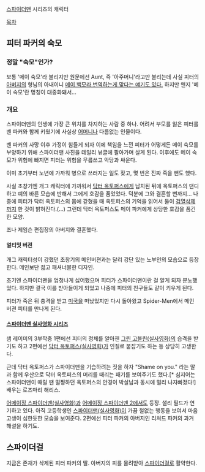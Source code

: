 [[스파이더맨]] 시리즈의 캐릭터

[[목차]]

== 피터 파커의 숙모 ==
=== 정말 "숙모"인가? ===
보통 '메이 숙모'라 불리지만 원문에선 Aunt, 즉 '아주머니'라고만 불리는데 사실 피터의 [[아버지]]의 형님의 아내이니 [http://zambony.egloos.com/3914744 메이 백모라 번역하는게 맞다는 얘기도 있다.] 하지만 왠지 '메이 숙모'란 명칭이 대중화돼서...

=== 개요 ===
스파이더맨의 인생에 가장 큰 위치를 차지하는 사람 중 하나. 어려서 부모를 잃은 피터를 벤 파커와 함께 키웠기에 사실상 [[어머니]]나 다름없는 인물이다.

벤 파커의 사망 이후 가정이 힘들게 되자 이에 책임을 느낀 피터가 어떻게든 메이 숙모를 부양하기 위해 스파이더맨 사진을 데일리 뷰글에 팔아가며 살게 된다. 이후에도 메이 숙모가 위험에 빠지면 피터는 위험을 무릅쓰고 악당과 싸운다.

이미 초기부터 노년에 가까워 병으로 쓰러지는 일도 잦고, 몇 번은 진짜 죽을 뻔도 했다.

사실 초창기엔 개그 캐릭터에 가까워서 [[닥터 옥토퍼스]]에게 납치된 뒤에 옥토퍼스의 댄디하고 예의 바른 모습에 반해서 그에게 호감을 품었었다.  덕분에 그와 결혼할 뻔까지... 나중에 피터가 닥터 옥토퍼스의 몸에 갇혔을 때 옥토퍼스의 기억을 읽어서 둘이 [[검열삭제]]까지 한 것이 밝혀진다.(...) 그런데 닥터 옥토퍼스도 메이 파커에게 상당한 호감을 품긴 한 모양.

조나 제임슨 편집장의 아버지와 결혼했다.

==== 얼티밋 버젼 ====
개그 캐릭터성이 강했던 초창기의 메인버젼과는 달리 강단 있는 노부인의 모습으로 등장한다. 메인보단 젊고 패셔너블한 디자인.

초기엔 스파이더맨을 엄청나게 싫어했으며 피터가 스파이더맨이란 걸 알게 되자 분노했었다.  하지만 결국 이를 받아들이게 되었고 나중에 피터의 친구들도 같이 키우게 된다.

피터가 죽은 뒤 충격을 받고 [[미국]]을 떠났었지만 다시 돌아왔고 Spider-Men에서 메인 버젼 피터를 만나게 된다.

==== [[스파이더맨 실사영화 시리즈]] ====
샘 레이미의 3부작중 1편에선 피터의 정체를 알아챈 [[그린 고블린(실사영화)]]의 습격을 받기도 하고 2편에선 [[닥터 옥토퍼스(실사영화)]]가 인질로 붙잡기도 하는 등 상당히 고생한다.

근데 닥터 옥토퍼스가 스파이더맨을 기습하려는 짓을 하자 "Shame on you." 라는 말과 함께 우산으로 닥터 옥토퍼스의 머리를 때리는 패기를 보여주기도 했다.[* 심지어는 스파이더맨이 때릴 땐 멀쩡하던 옥토퍼스의 안경이 박살남과 동시에 멀리 나자빠졌다!] 배우는 로즈마리 해리스.

[[어메이징 스파이더맨(실사영화)]]과 [[어메이징 스파이더맨 2]]에서도 등장. 샐리 필드가 연기하고 있다. 아직 고등학생인 [[스파이더맨(실사영화)]]이 가끔 철없는 행동을 보여서 마음 고생이 심한듯한 모습을 보여준다. 2편에선 피터 파커의 아버지인 리처드 파커의 과거 해설을 하기도. 

== 스파이더걸 ==
지금은 존재가 삭제된 피터 파커의 딸. 아버지의 피를 물려받아 [[스파이더걸]]로 활약한다.
